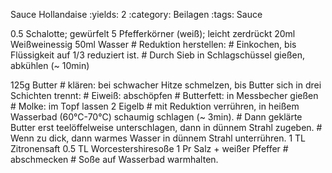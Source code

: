 Sauce Hollandaise
:yields: 2
:category: Beilagen
:tags: Sauce

0.5 Schalotte; gewürfelt
5 Pfefferkörner (weiß); leicht zerdrückt
20ml Weißweinessig
50ml Wasser
# Reduktion herstellen:
# Einkochen, bis Flüssigkeit auf 1/3 reduziert ist.
# Durch Sieb in Schlagschüssel gießen, abkühlen (~ 10min)

125g Butter
# klären: bei schwacher Hitze schmelzen, bis Butter sich in drei Schichten trennt:
# Eiweiß: abschöpfen
# Butterfett: in Messbecher gießen
# Molke: im Topf lassen
2 Eigelb
# mit Reduktion verrühren, in heißem Wasserbad (60°C-70°C) schaumig schlagen (~ 3min).
# Dann geklärte Butter erst teelöffelweise unterschlagen, dann in dünnem Strahl zugeben.
# Wenn zu dick, dann warmes Wasser in dünnem Strahl unterrühren.
1 TL Zitronensaft
0.5 TL Worcestershiresoße
1 Pr Salz + weißer Pfeffer
# abschmecken
# Soße auf Wasserbad warmhalten.
